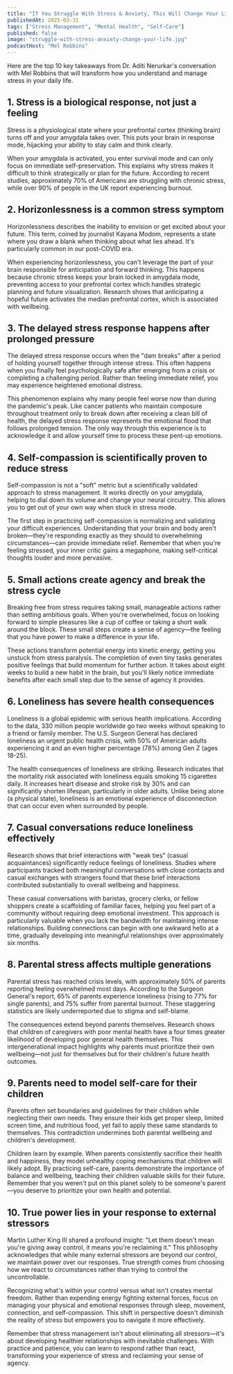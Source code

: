 ```yaml
---
title: "If You Struggle With Stress & Anxiety, This Will Change Your Life"
publishedAt: 2025-03-31
tags: ["Stress Management", "Mental Health", "Self-Care"]
published: false
image: "struggle-with-stress-anxiety-change-your-life.jpg"
podcastHost: "Mel Robbins"
---
```



<PodcastSummaryPageLayout frontmatter={frontmatter}>

Here are the top 10 key takeaways from Dr. Aditi Nerurkar's conversation with Mel Robbins that will transform how you understand and manage stress in your daily life.

## 1. Stress is a biological response, not just a feeling

Stress is a physiological state where your prefrontal cortex (thinking brain) turns off and your amygdala takes over. This puts your brain in response mode, hijacking your ability to stay calm and think clearly.

When your amygdala is activated, you enter survival mode and can only focus on immediate self-preservation. This explains why stress makes it difficult to think strategically or plan for the future. According to recent studies, approximately 70% of Americans are struggling with chronic stress, while over 90% of people in the UK report experiencing burnout.

## 2. Horizonlessness is a common stress symptom

Horizonlessness describes the inability to envision or get excited about your future. This term, coined by journalist Kayana Modom, represents a state where you draw a blank when thinking about what lies ahead. It's particularly common in our post-COVID era.

When experiencing horizonlessness, you can't leverage the part of your brain responsible for anticipation and forward thinking. This happens because chronic stress keeps your brain locked in amygdala mode, preventing access to your prefrontal cortex which handles strategic planning and future visualization. Research shows that anticipating a hopeful future activates the median prefrontal cortex, which is associated with wellbeing.

## 3. The delayed stress response happens after prolonged pressure

The delayed stress response occurs when the "dam breaks" after a period of holding yourself together through intense stress. This often happens when you finally feel psychologically safe after emerging from a crisis or completing a challenging period. Rather than feeling immediate relief, you may experience heightened emotional distress.

This phenomenon explains why many people feel worse now than during the pandemic's peak. Like cancer patients who maintain composure throughout treatment only to break down after receiving a clean bill of health, the delayed stress response represents the emotional flood that follows prolonged tension. The only way through this experience is to acknowledge it and allow yourself time to process these pent-up emotions.

## 4. Self-compassion is scientifically proven to reduce stress

Self-compassion is not a "soft" metric but a scientifically validated approach to stress management. It works directly on your amygdala, helping to dial down its volume and change your neural circuitry. This allows you to get out of your own way when stuck in stress mode.

The first step in practicing self-compassion is normalizing and validating your difficult experiences. Understanding that your brain and body aren't broken—they're responding exactly as they should to overwhelming circumstances—can provide immediate relief. Remember that when you're feeling stressed, your inner critic gains a megaphone, making self-critical thoughts louder and more pervasive.

## 5. Small actions create agency and break the stress cycle

Breaking free from stress requires taking small, manageable actions rather than setting ambitious goals. When you're overwhelmed, focus on looking forward to simple pleasures like a cup of coffee or taking a short walk around the block. These small steps create a sense of agency—the feeling that you have power to make a difference in your life.

These actions transform potential energy into kinetic energy, getting you unstuck from stress paralysis. The completion of even tiny tasks generates positive feelings that build momentum for further action. It takes about eight weeks to build a new habit in the brain, but you'll likely notice immediate benefits after each small step due to the sense of agency it provides.

## 6. Loneliness has severe health consequences

Loneliness is a global epidemic with serious health implications. According to the data, 330 million people worldwide go two weeks without speaking to a friend or family member. The U.S. Surgeon General has declared loneliness an urgent public health crisis, with 50% of American adults experiencing it and an even higher percentage (78%) among Gen Z (ages 18-25).

The health consequences of loneliness are striking. Research indicates that the mortality risk associated with loneliness equals smoking 15 cigarettes daily. It increases heart disease and stroke risk by 30% and can significantly shorten lifespan, particularly in older adults. Unlike being alone (a physical state), loneliness is an emotional experience of disconnection that can occur even when surrounded by people.

## 7. Casual conversations reduce loneliness effectively

Research shows that brief interactions with "weak ties" (casual acquaintances) significantly reduce feelings of loneliness. Studies where participants tracked both meaningful conversations with close contacts and casual exchanges with strangers found that these brief interactions contributed substantially to overall wellbeing and happiness.

These casual conversations with baristas, grocery clerks, or fellow shoppers create a scaffolding of familiar faces, helping you feel part of a community without requiring deep emotional investment. This approach is particularly valuable when you lack the bandwidth for maintaining intense relationships. Building connections can begin with one awkward hello at a time, gradually developing into meaningful relationships over approximately six months.

## 8. Parental stress affects multiple generations

Parental stress has reached crisis levels, with approximately 50% of parents reporting feeling overwhelmed most days. According to the Surgeon General's report, 65% of parents experience loneliness (rising to 77% for single parents), and 75% suffer from parental burnout. These staggering statistics are likely underreported due to stigma and self-blame.

The consequences extend beyond parents themselves. Research shows that children of caregivers with poor mental health have a four times greater likelihood of developing poor general health themselves. This intergenerational impact highlights why parents must prioritize their own wellbeing—not just for themselves but for their children's future health outcomes.

## 9. Parents need to model self-care for their children

Parents often set boundaries and guidelines for their children while neglecting their own needs. They ensure their kids get proper sleep, limited screen time, and nutritious food, yet fail to apply these same standards to themselves. This contradiction undermines both parental wellbeing and children's development.

Children learn by example. When parents consistently sacrifice their health and happiness, they model unhealthy coping mechanisms that children will likely adopt. By practicing self-care, parents demonstrate the importance of balance and wellbeing, teaching their children valuable skills for their future. Remember that you weren't put on this planet solely to be someone's parent—you deserve to prioritize your own health and potential.

## 10. True power lies in your response to external stressors

Martin Luther King III shared a profound insight: "Let them doesn't mean you're giving away control, it means you're reclaiming it." This philosophy acknowledges that while many external stressors are beyond our control, we maintain power over our responses. True strength comes from choosing how we react to circumstances rather than trying to control the uncontrollable.

Recognizing what's within your control versus what isn't creates mental freedom. Rather than expending energy fighting external forces, focus on managing your physical and emotional responses through sleep, movement, connection, and self-compassion. This shift in perspective doesn't diminish the reality of stress but empowers you to navigate it more effectively.

Remember that stress management isn't about eliminating all stressors—it's about developing healthier relationships with inevitable challenges. With practice and patience, you can learn to respond rather than react, transforming your experience of stress and reclaiming your sense of agency.

</PodcastSummaryPageLayout>
